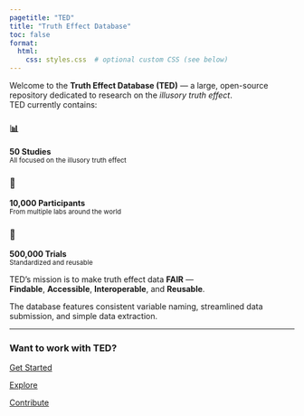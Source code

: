 ---
pagetitle: "TED"
title: "Truth Effect Database"
toc: false
format:
  html:
    css: styles.css  # optional custom CSS (see below)
---

::: {.lead}

Welcome to the **Truth Effect Database (TED)** — a large, open-source repository dedicated to research on the *illusory truth effect*.  
TED currently contains:

<div class="stats-container">
  
::: {.stat-box}
### 📊  
**50 Studies**  
<small>All focused on the illusory truth effect</small>
:::

::: {.stat-box}
### 👥  
**10,000 Participants**  
<small>From multiple labs around the world</small>
:::

::: {.stat-box}
### 🧪  
**500,000 Trials**  
<small>Standardized and reusable</small>
:::

</div>

TED's mission is to make truth effect data **FAIR** —  
**Findable**, **Accessible**, **Interoperable**, and **Reusable**.

The database features consistent variable naming, streamlined data submission, and simple data extraction.

:::

---

### Want to work with TED?

<div class="d-flex flex-wrap gap-3 my-4 justify-content-center">
  [<i class="bi bi-gear"></i> Get Started](get-started.qmd){.btn .btn-lg .btn-outline-primary}

  [<i class="bi bi-bar-chart-line"></i> Explore](explore.qmd){.btn .btn-lg .btn-outline-info}

  [<i class="bi bi-upload"></i> Contribute](contribute.qmd){.btn .btn-lg .btn-outline-success}
</div>
